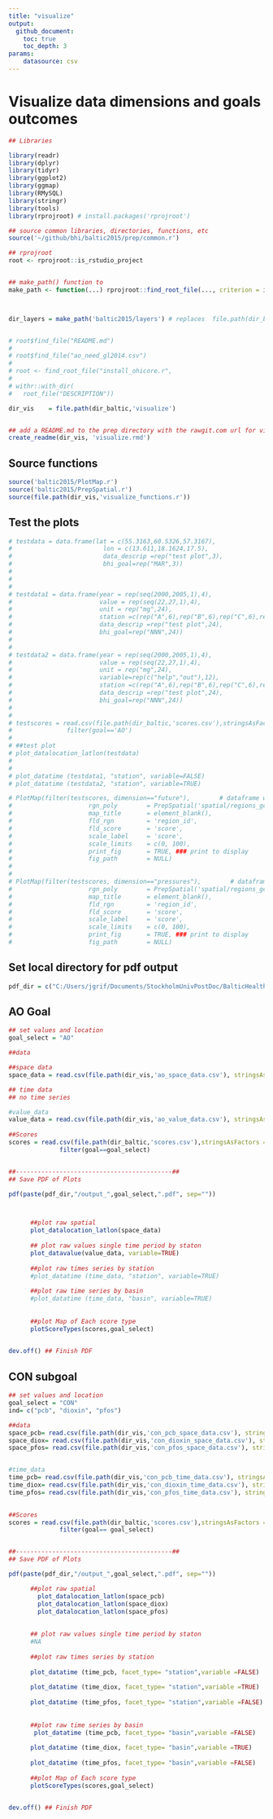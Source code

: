 ```yaml
---
title: "visualize"
output:
  github_document:
    toc: true
    toc_depth: 3
params: 
    datasource: csv
---
```


# Visualize data dimensions and goals outcomes
```r

## Libraries

library(readr)
library(dplyr)
library(tidyr)
library(ggplot2)
library(ggmap)
library(RMySQL)
library(stringr)
library(tools)
library(rprojroot) # install.packages('rprojroot')

## source common libraries, directories, functions, etc
source('~/github/bhi/baltic2015/prep/common.r')

## rprojroot
root <- rprojroot::is_rstudio_project


## make_path() function to 
make_path <- function(...) rprojroot::find_root_file(..., criterion = is_rstudio_project)



dir_layers = make_path('baltic2015/layers') # replaces  file.path(dir_baltic, 'layers')


# root$find_file("README.md")
# 
# root$find_file("ao_need_gl2014.csv")
# 
# root <- find_root_file("install_ohicore.r", 
# 
# withr::with_dir(
#   root_file("DESCRIPTION"))

dir_vis    = file.path(dir_baltic,'visualize')


## add a README.md to the prep directory with the rawgit.com url for viewing on GitHub
create_readme(dir_vis, 'visualize.rmd')
```


## Source functions
```r
source('baltic2015/PlotMap.r') 
source('baltic2015/PrepSpatial.r') 
source(file.path(dir_vis,'visualize_functions.r'))


```


## Test the plots
```r
# testdata = data.frame(lat = c(55.3163,60.5326,57.3167),
#                         lon = c(13.611,18.1624,17.5),
#                         data_descrip =rep("test plot",3),
#                         bhi_goal=rep("MAR",3))
# 
# 
# 
# testdata1 = data.frame(year = rep(seq(2000,2005,1),4),
#                        value = rep(seq(22,27,1),4),
#                        unit = rep("mg",24),
#                        station =c(rep("A",6),rep("B",6),rep("C",6),rep("D",6)),
#                        data_descrip =rep("test plot",24),
#                        bhi_goal=rep("NNN",24))
# 
# 
# testdata2 = data.frame(year = rep(seq(2000,2005,1),4),
#                        value = rep(seq(22,27,1),4),
#                        unit = rep("mg",24),
#                        variable=rep(c("help","out"),12),
#                        station =c(rep("A",6),rep("B",6),rep("C",6),rep("D",6)),
#                        data_descrip =rep("test plot",24),
#                        bhi_goal=rep("NNN",24))
# 
# 
# testscores = read.csv(file.path(dir_baltic,'scores.csv'),stringsAsFactors =FALSE)%>%
#               filter(goal=='AO')
# 
# ##test plot
# plot_datalocation_latlon(testdata)
# 
# 
# plot_datatime (testdata1, "station", variable=FALSE)
# plot_datatime (testdata2, "station", variable=TRUE)

# PlotMap(filter(testscores, dimension=="future"),        # dataframe with at least 2 columns: rgn_id and scores/values.
#                     rgn_poly        = PrepSpatial('spatial/regions_gcs.geojson'), # default for OHI+
#                     map_title       = element_blank(),
#                     fld_rgn         = 'region_id',
#                     fld_score       = 'score',
#                     scale_label     = 'score',
#                     scale_limits    = c(0, 100),
#                     print_fig       = TRUE, ### print to display
#                     fig_path        = NULL)
# 
# 
# PlotMap(filter(testscores, dimension=="pressures"),        # dataframe with at least 2 columns: rgn_id and scores/values.
#                     rgn_poly        = PrepSpatial('spatial/regions_gcs.geojson'), # default for OHI+
#                     map_title       = element_blank(),
#                     fld_rgn         = 'region_id',
#                     fld_score       = 'score',
#                     scale_label     = 'score',
#                     scale_limits    = c(0, 100),
#                     print_fig       = TRUE, ### print to display
#                     fig_path        = NULL)

```



## Set local directory for pdf output
```r

pdf_dir = c("C:/Users/jgrif/Documents/StockholmUnivPostDoc/BalticHealthIndex/Output")

```



## AO Goal

```r

## set values and location
goal_select = "AO"

##data

##space data
space_data = read.csv(file.path(dir_vis,'ao_space_data.csv'), stringsAsFactors = FALSE)

## time data
## no time series

#value_data
value_data = read.csv(file.path(dir_vis,'ao_value_data.csv'), stringsAsFactors = FALSE)
  
##Scores
scores = read.csv(file.path(dir_baltic,'scores.csv'),stringsAsFactors =FALSE)%>%
              filter(goal==goal_select)


##-------------------------------------------##
## Save PDF of Plots

pdf(paste(pdf_dir,"/output_",goal_select,".pdf", sep=""))



      ##plot raw spatial
      plot_datalocation_latlon(space_data)
      
      ## plot raw values single time period by staton
      plot_datavalue(value_data, variable=TRUE)
      
      ##plot raw times series by station
      #plot_datatime (time_data, "station", variable=TRUE)
      
      ##plot raw time series by basin
      #plot_datatime (time_data, "basin", variable=TRUE)
      
      
      ##plot Map of Each score type
      plotScoreTypes(scores,goal_select)
      

dev.off() ## Finish PDF

```


## CON subgoal
```r

## set values and location
goal_select = "CON"
ind= c("pcb", "dioxin", "pfos")

##data
space_pcb= read.csv(file.path(dir_vis,'con_pcb_space_data.csv'), stringsAsFactors = FALSE)
space_diox= read.csv(file.path(dir_vis,'con_dioxin_space_data.csv'), stringsAsFactors = FALSE)
space_pfos= read.csv(file.path(dir_vis,'con_pfos_space_data.csv'), stringsAsFactors = FALSE)


#time_data
time_pcb= read.csv(file.path(dir_vis,'con_pcb_time_data.csv'), stringsAsFactors = FALSE)
time_diox= read.csv(file.path(dir_vis,'con_dioxin_time_data.csv'), stringsAsFactors = FALSE)
time_pfos= read.csv(file.path(dir_vis,'con_pfos_time_data.csv'), stringsAsFactors = FALSE)

  
##Scores
scores = read.csv(file.path(dir_baltic,'scores.csv'),stringsAsFactors =FALSE)%>%
              filter(goal== goal_select)


##-------------------------------------------##
## Save PDF of Plots

pdf(paste(pdf_dir,"/output_",goal_select,".pdf", sep=""))

      ##plot raw spatial
        plot_datalocation_latlon(space_pcb)
        plot_datalocation_latlon(space_diox)
        plot_datalocation_latlon(space_pfos)
      
      
      ## plot raw values single time period by staton
      #NA
      
      ##plot raw times series by station
   
      plot_datatime (time_pcb, facet_type= "station",variable =FALSE)
      
      plot_datatime (time_diox, facet_type= "station",variable =TRUE)
      
      plot_datatime (time_pfos, facet_type= "station",variable =FALSE)
      
      
      ##plot raw time series by basin
       plot_datatime (time_pcb, facet_type= "basin",variable =FALSE)
      
      plot_datatime (time_diox, facet_type= "basin",variable =TRUE)
      
      plot_datatime (time_pfos, facet_type= "basin",variable =FALSE)
      
      ##plot Map of Each score type
      plotScoreTypes(scores,goal_select)


dev.off() ## Finish PDF

```

